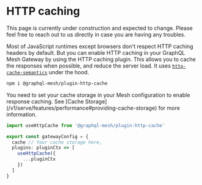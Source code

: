 
# HTTP caching

<Callout>
  This page is currently under construction and expected to change. Please feel free to reach out to
  us directly in case you are having any troubles.
</Callout>

Most of JavaScript runtimes except browsers don't respect HTTP caching headers by default. But you
can enable HTTP caching in your GraphQL Mesh Gateway by using the HTTP caching plugin. This allows
you to cache the responses when possible, and reduce the server load. It uses
[`http-cache-semantics`](https://www.npmjs.com/package/http-cache-semantics) under the hood.

```sh npm2yarn
npm i @graphql-mesh/plugin-http-cache
```

<Callout>
  You need to set your cache storage in your Mesh configuration to enable response caching. See
  [Cache Storage](/v1/serve/features/performance#providing-cache-storage) for more information.
</Callout>

```ts filename="gateway.config.ts"
import useHttpCache from '@graphql-mesh/plugin-http-cache'

export const gatewayConfig = {
  cache // Your cache storage here,
  plugins: pluginCtx => [
    useHttpCache({
      ...pluginCtx
    })
  ]
}
```
